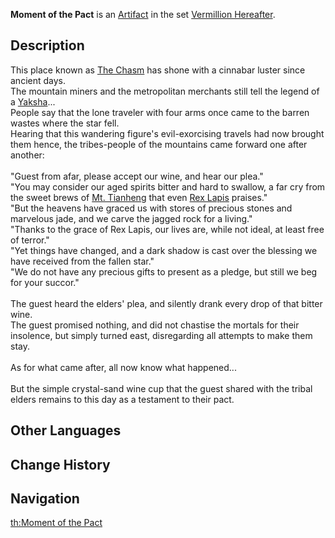 {{Artifact Infobox
|image = Item Moment of the Pact.png
|set   = Vermillion Hereafter
|piece = Goblet of Eonothem
}}
{{Description|An old cup made of sand crystal. Its luster is somehow undimmed by age.}}
'''Moment of the Pact''' is an [[Artifact]] in the set [[Vermillion Hereafter]].

==Description==
This place known as [[The Chasm]] has shone with a cinnabar luster since ancient days.<br />
The mountain miners and the metropolitan merchants still tell the legend of a [[Yaksha]]...<br />
People say that the lone traveler with four arms once came to the barren wastes where the star fell.<br />
Hearing that this wandering figure's evil-exorcising travels had now brought them hence, the tribes-people of the mountains came forward one after another:<br />
<br />
"Guest from afar, please accept our wine, and hear our plea."<br />
"You may consider our aged spirits bitter and hard to swallow, a far cry from the sweet brews of [[Mt. Tianheng]] that even [[Rex Lapis]] praises."<br />
"But the heavens have graced us with stores of precious stones and marvelous jade, and we carve the jagged rock for a living."<br />
"Thanks to the grace of Rex Lapis, our lives are, while not ideal, at least free of terror."<br />
"Yet things have changed, and a dark shadow is cast over the blessing we have received from the fallen star."<br />
"We do not have any precious gifts to present as a pledge, but still we beg for your succor."<br />
<br />
The guest heard the elders' plea, and silently drank every drop of that bitter wine.<br />
The guest promised nothing, and did not chastise the mortals for their insolence, but simply turned east, disregarding all attempts to make them stay.<br />
<br />
As for what came after, all now know what happened...<br />
<br />
But the simple crystal-sand wine cup that the guest shared with the tribal elders remains to this day as a testament to their pact.

==Other Languages==
{{Other Languages
|en      = Moment of the Pact
|zhs     = 结契之刻
|zhs_rm  = Jiéqì zhī Kè
|zht     = 結契之刻
|zht_rm  = Jiéqì zhī Kè
|zh_tl   = The Moment the Contract Is Made
|ja      = 契約の時
|ja_rm   = Keiyaku no Toki{{Assumed}}
|ja_tl   = Time of the Contract
|ko      = {{tt|계약|契約}}의 {{tt|순간|瞬間}}
|ko_rm   = Gyeyagui Sungan
|ko_tl   = 
|es      = Grabación del Contrato
|es_tl   = Engraving of the Contract
|fr      = Instant du contrat
|fr_tl   = Moment of the Contract
|ru      = Мгновение договора
|ru_tl   = 
|th      = Moment of the Pact
|vi      = {{tt|Thời Khắc|時刻}} {{tt|Giao Ước|交約}}
|vi_tl   = 
|de      = Augenblick des Pakts
|de_tl   = Moment of the Pact
|id      = Moment of the Pact
|pt      = Entalhe do Contrato
|pt_tl   = 
}}

==Change History==
{{Change History|2.6}}

==Navigation==
{{Artifact Set Navbox|Vermillion Hereafter}}
[[th:Moment of the Pact]]